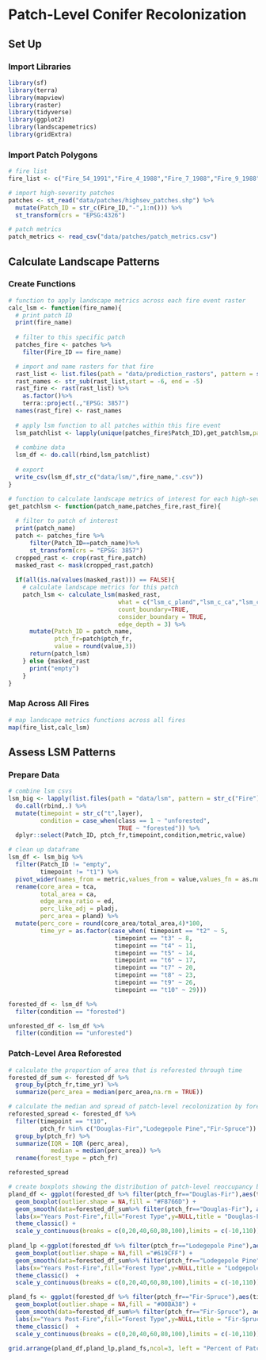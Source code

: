 # Patch-Level Conifer Recolonization

## Set Up

### Import Libraries

```r
library(sf)
library(terra)
library(mapview)
library(raster)
library(tidyverse)
library(ggplot2) 
library(landscapemetrics)
library(gridExtra)
```

### Import Patch Polygons

```r
# fire list
fire_list <- c("Fire_54_1991","Fire_4_1988","Fire_7_1988","Fire_9_1988","Fire_10_1988","Fire_11_1988","Fire_12_1988","Fire_13_1988","Fire_14_1988","Fire_15_1988","Fire_16_1988","Fire_18_1988","Fire_19_1988","Fire_20_1988","Fire_22_1988","Fire_23_1988","Fire_25_1988","Fire_26_1988","Fire_28_1988","Fire_29_1988","Fire_31_1988","Fire_32_1989","Fire_33_1989","Fire_35_1989","Fire_38_1989","Fire_41_1989","Fire_42_1989","Fire_48_1990","Fire_49_1991","Fire_50_1991","Fire_51_1991","Fire_1_1988","Fire_2_1988","Fire_3_1988")

# import high-severity patches
patches <- st_read("data/patches/highsev_patches.shp") %>% 
  mutate(Patch_ID = str_c(Fire_ID,"-",1:n())) %>% 
  st_transform(crs = "EPSG:4326")

# patch metrics
patch_metrics <- read_csv("data/patches/patch_metrics.csv")
```

## Calculate Landscape Patterns

### Create Functions

```r
# function to apply landscape metrics across each fire event raster
calc_lsm <- function(fire_name){
  # print patch ID 
  print(fire_name)
  
  # filter to this specific patch
  patches_fire <- patches %>% 
    filter(Fire_ID == fire_name)

  # import and name rasters for that fire
  rast_list <- list.files(path = "data/prediction_rasters", pattern = str_c(fire_name,"_rf"), all.files=TRUE, full.names=TRUE)
  rast_names <- str_sub(rast_list,start = -6, end = -5)  
  rast_fire <- rast(rast_list) %>% 
    as.factor()%>% 
    terra::project(.,"EPSG: 3857")
  names(rast_fire) <- rast_names
  
  # apply lsm function to all patches within this fire event
  lsm_patchlist <- lapply(unique(patches_fire$Patch_ID),get_patchlsm,patches_fire=patches_fire,rast_fire=rast_fire)
  
  # combine data
  lsm_df <- do.call(rbind,lsm_patchlist)
  
  # export
  write_csv(lsm_df,str_c("data/lsm/",fire_name,".csv"))
}
```

```r
# function to calculate landscape metrics of interest for each high-severity burn patch
get_patchlsm <- function(patch_name,patches_fire,rast_fire){
  
  # filter to patch of interest
  print(patch_name)
  patch <- patches_fire %>% 
      filter(Patch_ID==patch_name)%>% 
      st_transform(crs = "EPSG: 3857")
  cropped_rast <- crop(rast_fire,patch)
  masked_rast <- mask(cropped_rast,patch)
  
  if(all(is.na(values(masked_rast))) == FALSE){
    # calculate landscape metrics for this patch
    patch_lsm <- calculate_lsm(masked_rast, 
                               what = c("lsm_c_pland","lsm_c_ca","lsm_c_tca","lsm_c_pladj","lsm_c_ed"),
                               count_boundary=TRUE,
                               consider_boundary = TRUE,
                               edge_depth = 3) %>% 
      mutate(Patch_ID = patch_name,
             ptch_fr=patch$ptch_fr,
             value = round(value,3)) 
      return(patch_lsm)
    } else {masked_rast
      print("empty")
    }
}
```

### Map Across All Fires

```r
# map landscape metrics functions across all fires
map(fire_list,calc_lsm)
```

## Assess LSM Patterns

### Prepare Data
```r
# combine lsm csvs
lsm_big <- lapply(list.files(path = "data/lsm", pattern = str_c("Fire"), all.files=TRUE, full.names=TRUE),read_csv) %>% 
  do.call(rbind,.) %>% 
  mutate(timepoint = str_c("t",layer),
         condition = case_when(class == 1 ~ "unforested",
                               TRUE ~ "forested")) %>% 
  dplyr::select(Patch_ID, ptch_fr,timepoint,condition,metric,value)
```

```r
# clean up dataframe
lsm_df <- lsm_big %>% 
  filter(Patch_ID != "empty",
         timepoint != "t1") %>% 
  pivot_wider(names_from = metric,values_from = value,values_fn = as.numeric) %>% 
  rename(core_area = tca,
         total_area = ca,
         edge_area_ratio = ed, 
         perc_like_adj = pladj, 
         perc_area = pland) %>% 
  mutate(perc_core = round(core_area/total_area,4)*100,
         time_yr = as.factor(case_when( timepoint == "t2" ~ 5,
                              timepoint == "t3" ~ 8,
                              timepoint == "t4" ~ 11,
                              timepoint == "t5" ~ 14,
                              timepoint == "t6" ~ 17,
                              timepoint == "t7" ~ 20,
                              timepoint == "t8" ~ 23,
                              timepoint == "t9" ~ 26,
                              timepoint == "t10" ~ 29)))

forested_df <- lsm_df %>% 
  filter(condition == "forested")

unforested_df <- lsm_df %>% 
  filter(condition == "unforested")
```

### Patch-Level Area Reforested

```r
# calculate the proportion of area that is reforested through time
forested_df_sum <- forested_df %>% 
  group_by(ptch_fr,time_yr) %>% 
  summarize(perc_area = median(perc_area,na.rm = TRUE))
```

```r
# calculate the median and spread of patch-level recolonization by forest type
reforested_spread <- forested_df %>% 
  filter(timepoint == "t10",
         ptch_fr %in% c("Douglas-Fir","Lodegepole Pine","Fir-Spruce")) %>% 
  group_by(ptch_fr) %>% 
  summarize(IQR = IQR (perc_area),
            median = median(perc_area)) %>% 
  rename(forest_type = ptch_fr)

reforested_spread
```

```r
# create boxplots showing the distribution of patch-level reoccupancy by forest type
pland_df <- ggplot(forested_df %>% filter(ptch_fr=="Douglas-Fir"),aes(time_yr,perc_area)) +
  geom_boxplot(outlier.shape = NA,fill = "#F8766D") +
  geom_smooth(data=forested_df_sum%>% filter(ptch_fr=="Douglas-Fir"), aes(as.numeric(time_yr),perc_area), linetype = "dashed",color = "black",na.rm = TRUE)+
  labs(x="Years Post-Fire",fill="Forest Type",y=NULL,title = "Douglas-Fir") +
  theme_classic() +
  scale_y_continuous(breaks = c(0,20,40,60,80,100),limits = c(-10,110))
  
pland_lp <-ggplot(forested_df %>% filter(ptch_fr=="Lodegepole Pine"),aes(time_yr,perc_area)) +
  geom_boxplot(outlier.shape = NA,fill ="#619CFF") +
  geom_smooth(data=forested_df_sum%>% filter(ptch_fr=="Lodegepole Pine"), aes(as.numeric(time_yr),perc_area,ymin =0,ymax=100), linetype = "dashed",color = "black",na.rm = TRUE) +
  labs(x="Years Post-Fire",fill="Forest Type",y=NULL,title = "Lodgepole Pine") +
  theme_classic()  +
  scale_y_continuous(breaks = c(0,20,40,60,80,100),limits = c(-10,110))

pland_fs <- ggplot(forested_df %>% filter(ptch_fr=="Fir-Spruce"),aes(time_yr,perc_area)) +
  geom_boxplot(outlier.shape = NA,fill = "#00BA38") +
  geom_smooth(data=forested_df_sum%>% filter(ptch_fr=="Fir-Spruce"), aes(as.numeric(time_yr),perc_area), linetype = "dashed",color = "black",na.rm = TRUE)+
  labs(x="Years Post-Fire",fill="Forest Type",y=NULL,title = "Fir-Spruce") + #title = "Fir-Spruce",y = "Percent of Patch Occupied by Conifers",
  theme_classic()  +
  scale_y_continuous(breaks = c(0,20,40,60,80,100),limits = c(-10,110))

grid.arrange(pland_df,pland_lp,pland_fs,ncol=3, left = "Percent of Patch Occupied by Conifers")
```

